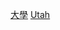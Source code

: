 {{Commons category|Universities and colleges in Utah}}
{{Commonscat|Universities and colleges in Utah}}

[[Category:猶他州教育|大學]]
[[Category:美國各州大學|Utah]]